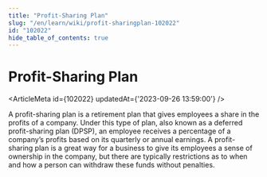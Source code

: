 ```yaml
---
title: "Profit-Sharing Plan"
slug: "/en/learn/wiki/profit-sharingplan-102022"
id: "102022"
hide_table_of_contents: true
---
```



# Profit-Sharing Plan

<ArticleMeta id={102022} updatedAt={'2023-09-26 13:59:00'} />
<div className='border-solid border-b border-t-0 my-4 border-[var(--ifm-color-gray-300)]' />

A profit-sharing plan is a retirement plan that gives employees a share in the profits of a company. Under this type of plan, also known as a deferred profit-sharing plan (DPSP), an employee receives a percentage of a company’s profits based on its quarterly or annual earnings. A profit-sharing plan is a great way for a business to give its employees a sense of ownership in the company, but there are typically restrictions as to when and how a person can withdraw these funds without penalties.
